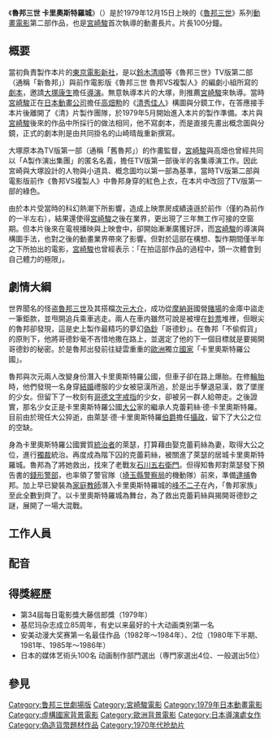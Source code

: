 {{noteTA
|T=zh-cn:鲁邦三世 卡里奥斯特罗之城;zh-tw:魯邦三世 卡里奧斯特羅城;zh-hk:無敵特務 偽鈔堡壘
|G1=Ghibli
|1=zh-cn:鲁邦三世 卡里奥斯特罗之城;zh-tw:魯邦三世 卡里奧斯特羅城;zh-hk:無敵特務 偽鈔堡壘
|2=zh-cn:鲁邦;zh-tw:魯邦;zh-hk:雷朋
}}
{{Infobox Film |
| name     = 魯邦三世 卡里奧斯特羅城<br />{{lang|ja|ルパン三世 カリオストロの城}}
| image    =
| director = [[宮崎駿|宮崎駿]]
| writer   = 宮崎駿<br />[[山崎晴哉|山崎晴哉]]
| starring = [[山田康雄|山田康雄]]<br />[[小林清志|小林清志]]<br />[[增山江威子|增山江威子]]<br />[[井上真樹夫|井上真樹夫]]<br />[[納谷悟朗|納谷悟朗]]<br />[[島本須美|島本須美]]<br />[[石田太郎|石田太郎]]
| music    = [[大野雄二|大野雄二]]
| producer = [[片山哲生|片山哲生]]
| distributor = [[東寶|東寶]]
| released = {{flagicon|Japan}} 1979年12月15日<br>{{flagicon|HK|1959}} 1990年6月17日（[[亞洲電視|亞洲電視]]）
| runtime  = 100 分鐘
| country  = [[日本|日本]]
| language = [[日語|日語]]
| budget   = 
| preceded_by  = [[魯邦三世_魯邦VS複製人|魯邦三世 魯邦VS複製人]]
| followed_by  = [[魯邦三世_巴比倫的黃金傳說|魯邦三世 巴比倫的黃金傳說]]
| amg_id   = 
| imdb_id  = tt0079833
}}
《'''魯邦三世 卡里奧斯特羅城'''》（{{lang-ja|ルパン三世 カリオストロの城}}）是於1979年12月15日上映的《[[魯邦三世|魯邦三世]]》系列[[動畫電影|動畫電影]]第二部作品，也是[[宮崎駿|宮崎駿]]首次執導的動畫長片。片長100分鐘。

== 概要 ==
當初負責製作本片的[[東京電影新社|東京電影新社]]，是以[[鈴木清順|鈴木清順]]等《魯邦三世》TV版第二部（通稱「新魯邦」）與前作電影版《魯邦三世 魯邦VS複製人》的編劇小組所寫的[[劇本|劇本]]，邀請[[大塚康生|大塚康生]]擔任[[導演|導演]]。無意執導本片的大塚，則推薦[[宮崎駿|宮崎駿]]來執導。當時[[宮崎駿|宮崎駿]]正在[[日本動畫公司|日本動畫公司]]擔任[[高畑勲|高畑勲]]的《[[清秀佳人_(動畫)|清秀佳人]]》構圖與分鏡工作，在答應接手本片後離開了《清》片製作團隊，於1979年5月開始進入本片的製作準備。本片與[[宮崎駿|宮崎駿]]後來的作品中所採行的做法相同，他不寫劇本，而是直接先畫出概念圖與分鏡，正式的劇本則是由共同掛名的山崎晴哉重新撰寫。

大塚原本為TV版第一部（通稱「舊魯邦」）的作畫監督，[[宮崎駿|宮崎駿]]與高畑也曾經共同以「A製作演出集團」的匿名名義，擔任TV版第一部後半的各集導演工作。因此宮崎與大塚設計的人物與小道具、概念圖均以第一部為基準，當時TV版第二部與電影版前作《魯邦VS複製人》中魯邦身穿的紅色上衣，在本片中改回了TV版第一部的綠色。

由於本片受當時的科幻熱潮下所影響，造成上映票房成績遠遜於前作（僅約為前作的一半左右），結果還使得[[宮崎駿|宮崎駿]]之後在業界，更出現了三年無工作可接的空窗期。但本片後來在電視播映與上映會中，卻開始漸漸廣獲好評，而[[宮崎駿|宮崎駿]]的導演與構圖手法，也對之後的動畫業界帶來了影響。但對於這部在構想、製作期間僅半年之下所拍出的電影，[[宮崎駿|宮崎駿]]也曾經表示：「在拍這部作品的過程中，頭一次體會到自己體力的極限」。

== 劇情大綱 ==
世界聞名的怪盗[[魯邦三世|魯邦三世]]及其搭檔[[次元大介|次元大介]]，成功從[[摩納哥|摩納哥]]國營[[賭場|賭場]]的金庫中盜走一筆鉅款，並甩開追兵乘車逃走。兩人在車内雖然可說是被埋在[[鈔票|鈔票]]堆裡，但眼尖的魯邦卻發現，這是史上製作最精巧的夢幻[[偽鈔|偽鈔]]「哥德鈔」。在魯邦「不偷假貨」的原則下，他將哥德鈔毫不吝惜地撒在路上，並選定了他的下一個目標就是要揭開哥德鈔的秘密。於是魯邦出發前往疑雲重重的[[歐洲|歐洲]]獨立[[國家|國家]]「卡里奧斯特羅公國」。

魯邦與次元兩人改變身份潛入卡里奧斯特羅公國，但車子卻在路上爆胎。在修[[輪胎|輪胎]]時，他們發現一名身穿[[結婚|結婚]]禮服的少女被惡漢所追，於是出手擊退惡漢，救了墜崖的少女。但留下了一枚刻有[[哥德文字|哥德文字]][[戒指|戒指]]的少女，卻被另一群人給帶走。之後證實，那名少女正是卡里奧斯特羅公國[[大公|大公]]家的繼承人克蕾莉絲‧德‧卡里奧斯特羅。目前由於現任大公猝逝，由萊瑟‧德‧卡里奧斯特羅[[伯爵|伯爵]]擔任[[攝政|攝政]]，留下了大公之位的空缺。

身為卡里奧斯特羅公國實質[[統治者|統治者]]的萊瑟，打算藉由娶克蕾莉絲為妻，取得大公之位，進行[[獨裁|獨裁]]統治。再度成為階下囚的克蕾莉絲，被關進了萊瑟的居城卡里奧斯特羅城。魯邦為了將她救出，找來了老戰友[[石川五右衛門_(魯邦三世)|石川五右衛門]]。但得知魯邦對萊瑟發下預告書的[[錢形警部|錢形警部]]，也率領了警官隊（[[埼玉縣|埼玉縣]][[警察局|警察局]]的機動隊）前來，準備[[逮捕|逮捕]]魯邦。加上早已變裝為[[家庭教師|家庭教師]]潛入卡里奧斯特羅城的[[峰不二子|峰不二子]]在內，「魯邦家族」至此全數到齊了。以卡里奧斯特羅城為舞台，為了救出克蕾莉絲與揭開哥德鈔之謎，展開了一場大混戰。

== 工作人員 ==
{{Castlist|
* [[執行製作人|製作]] - [[藤岡豐|藤岡豐]]
* 原作 - [[加藤一彦|Monkey Punch]]
* 导演- [[宮崎駿|宮崎駿]]
* [[电影监制|监制]] - [[片山哲生|片山哲生]]
* 编剧 - 宮崎駿、[[山崎晴哉|山崎晴哉]]
* 音乐 - [[大野雄二|大野雄二]]
* 选曲 - [[鈴木清司|鈴木清司]]
* [[作画监督|作画监督]] - [[大塚康生|大塚康生]]
* [[美术指导|美术]] - [[小林七郎|小林七郎]]
* 录音 - [[加藤敏|加藤敏]]（[[東北新社|東北新社]]）
* [[音效|音效]] - [[倉橋静男|倉橋静男]]（[[東洋音響効果组别|東洋音響]]）
* [[原画|原画]] - [[篠原征子|篠原征子]]、[[友永和秀|友永和秀]]、[[河内日出夫|河内日出夫]]、[[富澤信雄|富澤信雄]]、[[丹内司|丹内司]]、[[山内昇寿郎|山内昇寿郎]]、[[丸山晃二|丸山晃二]]、[[真鍋讓二|真鍋讓二]]、[[田中敦子_(动画师)|田中敦子]]、[[新川信正|新川信正]]
* 制作合作 - Telecom Animation Film
* 发行商 - [[東宝|東宝]]
* 制作 - [[东京电影新社|东京电影新社]]
}}

== 配音 ==
{{Castlist|
*魯邦三世：[[山田康雄|山田康雄]]
*次元大介：[[小林清志|小林清志]]
*峰不二子：[[增山江威子|增山江威子]]
*石川五右衛門：[[井上真樹夫|井上真樹夫]]
*銭形幸一：[[納谷悟朗|納谷悟朗]]
*克蕾莉絲（克蕾莉絲‧德・卡-{里}-奧斯特羅）：[[島本須美|島本須美]]
*卡-{里}-奧斯特羅伯爵（萊瑟・德・卡-{里}-奧斯特羅）：[[石田太郎|石田太郎]]
*喬多：[[永井一郎|永井一郎]]
*老園丁：[[宮內幸平|宮內幸平]]
*古斯塔夫：[[常泉忠通|常泉忠通]]
*[[大主教|大主教]]：[[梓欽造|梓欽造]]
*埼玉縣警機動隊隊長：[[松田重治|松田重治]]
*餐館女侍：[[山岡葉子|山岡葉子]]
*[[國際刑警組織|國際刑警組織]]首長：[[平林尚三|平林尚三]]
*[[日本|日本]]代表：[[野島昭生|野島昭生]]
*[[英國|英國]]代表：[[阪脩|阪脩]]
*[[西德|西德]]代表：[[寺島幹夫|寺島幹夫]]
*[[蘇聯|蘇聯]]代表：[[鎗田順吉|鎗田順吉]]
*[[僕人|僕人]]：[[綠川稔|綠川稔]]
*印刷廠主任：[[加藤正之|加藤正之]]
*[[大主教|大主教]]的司機：[[峰惠研|峰惠研]]
}}

== 得獎經歷 ==
*第34屆每日電影獎大藤信郎獎（1979年）
*基尼玛杂志成立85周年，有史以来最好的十大动画类别第一名
*安美动漫大奖赛第一名最佳作品（1982年～1984年）、2位（1980年下半期、1981年、1985年～1986年）
*日本的媒体艺術头100名  动画制作部門選出（専門家選出4位、一般選出5位）

== 參見 ==
{{鲁邦三世}}
{{宮崎駿}}
{{日本媒體藝術100選}}

{{DEFAULTSORT:Rupan SanSei Kariosutoronosiro}}
[[Category:鲁邦三世劇場版|Category:鲁邦三世劇場版]]
[[Category:宮崎駿電影|Category:宮崎駿電影]]
[[Category:1979年日本動畫電影|Category:1979年日本動畫電影]]
[[Category:虛構國家背景電影|Category:虛構國家背景電影]]
[[Category:歐洲背景電影|Category:歐洲背景電影]]
[[Category:日本導演處女作|Category:日本導演處女作]]
[[Category:偽造貨幣題材作品|Category:偽造貨幣題材作品]]
[[Category:1970年代抢劫片|Category:1970年代抢劫片]]